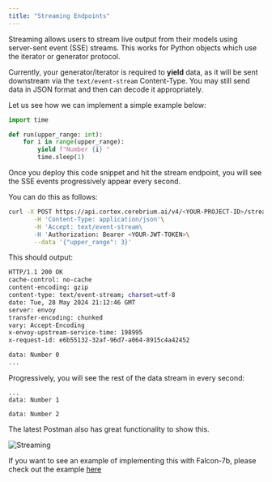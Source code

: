 ```yaml
---
title: "Streaming Endpoints"
---
```


Streaming allows users to stream live output from their models using server-sent event (SSE) streams.
This works for Python objects which use the iterator or generator protocol.

Currently, your generator/iterator is required to <b>yield</b> data, as it will be sent downstream via the `text/event-stream` Content-Type.
You may still send data in JSON format and then can decode it appropriately.

Let us see how we can implement a simple example below:

```python
import time

def run(upper_range: int):
    for i in range(upper_range):
        yield f"Number {i} "
        time.sleep(1)
```

Once you deploy this code snippet and hit the stream endpoint, you will see the SSE events progressively appear every second.

You can do this as follows:

```bash
curl -X POST https://api.cortex.cerebrium.ai/v4/<YOUR-PROJECT-ID>/stream-example/run \
       -H 'Content-Type: application/json'\
       -H 'Accept: text/event-stream\
       -H 'Authorization: Bearer <YOUR-JWT-TOKEN>\
       --data '{"upper_range": 3}'
```

This should output:

```bash
HTTP/1.1 200 OK
cache-control: no-cache
content-encoding: gzip
content-type: text/event-stream; charset=utf-8
date: Tue, 28 May 2024 21:12:46 GMT
server: envoy
transfer-encoding: chunked
vary: Accept-Encoding
x-envoy-upstream-service-time: 198995
x-request-id: e6b55132-32af-96d7-a064-8915c4a42452

data: Number 0
...
```

Progressively, you will see the rest of the data stream in every second:

```
...
data: Number 1

data: Number 2
```

The latest Postman also has great functionality to show this.

![Streaming](/images/cortex/streaming-postman.png)

If you want to see an example of implementing this with Falcon-7b, please check out the example [here](https://github.com/CerebriumAI/examples/tree/master/7-streaming-endpoint)
